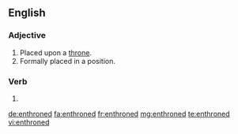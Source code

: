 ==English==

===Adjective===
{{en-adj|-}}

# Placed upon a [[throne]].
# Formally placed in a position.

===Verb===
{{head|en|verb form}}

# {{en-past of|enthrone}}

[[de:enthroned]]
[[fa:enthroned]]
[[fr:enthroned]]
[[mg:enthroned]]
[[te:enthroned]]
[[vi:enthroned]]